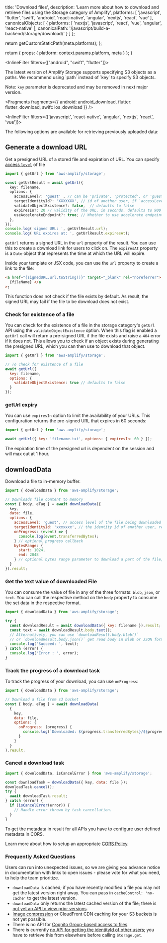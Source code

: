 
  title: 'Download files',
  description: 'Learn more about how to download and retrieve files using the Storage category of Amplify',
  platforms: [
    'javascript',
    'flutter',
    'swift',
    'android',
    'react-native',
    'angular',
    'nextjs',
    'react',
    'vue'
  ],
  canonicalObjects: [
    {
      platforms: [
        'nextjs',
        'javascript',
        'react',
        'vue',
        'angular',
        'react-native'
      ],
      canonicalPath: '/javascript/build-a-backend/storage/download/'
    }
  ]
};

  return getCustomStaticPath(meta.platforms);
};

  return {
    props: {
      platform: context.params.platform,
      meta
    }
  };
}

<InlineFilter filters={["android", "swift", "flutter"]}>

<Callout info>
The latest version of Amplify Storage supports specifying S3 objects as a paths.  
We recommend using `path` instead of `key` to specify S3 objects.

Note: `key` parameter is deprecated and may be removed in next major version.
</Callout>

</InlineFilter>


<Fragments
  fragments={{
    android: android_download,
    flutter: flutter_download,
    swift: ios_download
  }}
/>

<InlineFilter filters={['javascript',  'react-native', 'angular', 'nextjs', 'react', 'vue']}>

The following options are available for retrieving previously uploaded data:

## Generate a download URL

Get a presigned URL of a stored file and expiration of URL. You can specify [access `level`](/[platform]/prev/build-a-backend/storage/configure-access/) of file

```typescript
import { getUrl } from 'aws-amplify/storage';

const getUrlResult = await getUrl({
  key: filename,
  options: {
    accessLevel?: 'guest' , // can be 'private', 'protected', or 'guest' but defaults to `guest`
    targetIdentityId?: 'XXXXXXX', // id of another user, if `accessLevel` is `guest`
    validateObjectExistence?: false,  // defaults to false
    expiresIn?: 20 // validity of the URL, in seconds. defaults to 900 (15 minutes) and maxes at 3600 (1 hour)
    useAccelerateEndpoint?: true; // Whether to use accelerate endpoint.
  },
});
console.log('signed URL: ', getUrlResult.url);
console.log('URL expires at: ', getUrlResult.expiresAt);
```

`getUrl` returns a signed URL in the `url` property of the result. You can use this to create a download link for users to click on. The `expiresAt` property is a `Date` object that represents the time at which the URL will expire.

Inside your template or JSX code, you can use the `url` property to create a link to the file:

```html
<a href="{signedURL.url.toString()}" target="_blank" rel="noreferrer">
  {fileName} </a
>;
```

<Callout>
  This function does not check if the file exists by default. As result, the
  signed URL may fail if the file to be download does not exist.
</Callout>

### Check for existence of a file

You can check for the existence of a file in the storage category's `getUrl` API using the `validateObjectExistence` option. When this flag is enabled a `getUrl` call will return a pre-signed URL if the file exists and raise a `404` error if it does not. This allows you to check if an object exists during generating the presigned URL, which you can then use to download that object.

```javascript
import { getUrl } from 'aws-amplify/storage';

// To check for existence of a file
await getUrl({
  key: filename,
  options: {
    validateObjectExistence: true // defaults to false
  }
});
```

### getUrl expiry

You can use `expiresIn` option to limit the availability of your URLs. This configuration returns the pre-signed URL that expires in 60 seconds:

```javascript
import { getUrl } from 'aws-amplify/storage';

await getUrl({ key: 'filename.txt', options: { expiresIn: 60 } });
```

<Callout>
  The expiration time of the presigned url is dependent on the session and will
  max out at 1 hour.
</Callout>

## downloadData

Download a file to in-memory buffer.

```javascript
import { downloadData } from 'aws-amplify/storage';

// Downloads file content to memory
const { body, eTag } = await downloadData({
  key,
  data: file,
  options: {
    accessLevel: 'guest', // access level of the file being downloaded
    targetIdentityId: 'xxxxxxx', // the identity id of another user, required when setting accessLevel to 'protected'
    onProgress: (event) => {
      console.log(event.transferredBytes);
    } // optional progress callback
    bytesRange: {
      start: 1024,
      end: 2048
    } // optional bytes range parameter to download a part of the file, the 2nd MB of the file in this example
  }
}).result;
```

### Get the text value of downloaded File

You can consume the value of file in any of the three formats: `blob`, `json`, or `text`. You can call the respective method on the `body` property to consume the set data in the respective format.

```javascript
import { downloadData } from 'aws-amplify/storage';

try {
  const downloadResult = await downloadData({ key: filename }).result;
  const text = await downloadResult.body.text();
  // Alternatively, you can use `downloadResult.body.blob()`
  // or `downloadResult.body.json()` get read body in Blob or JSON format.
  console.log('Succeed: ', text);
} catch (error) {
  console.log('Error : ', error);
}
```

### Track the progress of a download task

To track the progress of your download, you can use `onProgress`:

```javascript
import { downloadData } from 'aws-amplify/storage';

// Download a file from s3 bucket
const { body, eTag } = await downloadData(
  {
    key,
    data: file,
    options: {
      onProgress: (progress) {
        console.log(`Downloaded: ${progress.transferredBytes}/${progress.totalBytes}`);
      }
    }
  }
).result;
```

### Cancel a download task

```javascript
import { downloadData, isCancelError } from 'aws-amplify/storage';

const downloadTask = downloadData({ key, data: file });
downloadTask.cancel();
try {
  await downloadTask.result;
} catch (error) {
  if (isCancelError(error)) {
    // Handle error thrown by task cancellation.
  }
}
```

<Callout>
To get the metadata in result for all APIs you have to configure user defined metadata in CORS.

Learn more about how to setup an appropriate [CORS Policy](/[platform]/prev/build-a-backend/storage/set-up-storage/#amazon-s3-bucket-cors-policy-setup).

</Callout>

### Frequently Asked Questions

Users can run into unexpected issues, so we are giving you advance notice in documentation with links to open issues - please vote for what you need, to help the team prioritize.

- `downloadData` is cached; if you have recently modified a file you may not get the latest version right away. You can pass in `cacheControl: 'no-cache'` to get the latest version.
- `downloadData` only returns the latest cached version of the file; there is [not yet an API to view prior versions](https://github.com/aws-amplify/amplify-js/issues/2131).
- [Image compression](https://github.com/aws-amplify/amplify-js/issues/6081) or CloudFront CDN caching for your S3 buckets is not yet possible.
- There is no API for [Cognito Group-based access to files](https://github.com/aws-amplify/amplify-js/issues/3388).
- There is currently [no API for getting the identityId of other users](https://github.com/aws-amplify/amplify-js/issues/5177); you have to retrieve this from elsewhere before calling `Storage.get`.

</InlineFilter>
